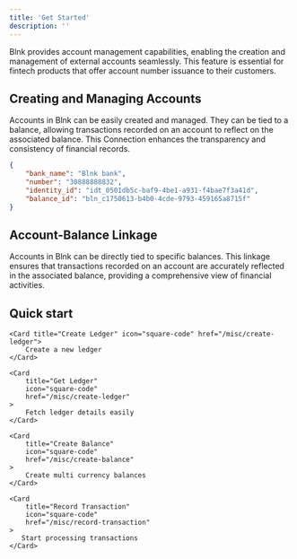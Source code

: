 ```yaml
---
title: 'Get Started'
description: ''
---
```


Blnk provides account management capabilities, enabling the creation and management of external accounts seamlessly. This feature is essential for fintech products that offer account number issuance to their customers.


## Creating and Managing Accounts

Accounts in Blnk can be easily created and managed. They can be tied to a balance, allowing transactions recorded on an account to reflect on the associated balance. This Connection enhances the transparency and consistency of financial records.

```json request
{
    "bank_name": "Blnk bank",
    "number": "30888888832",
    "identity_id": "idt_0501db5c-baf9-4be1-a931-f4bae7f3a41d",
    "balance_id": "bln_c1750613-b4b0-4cde-9793-459165a8715f"
}
```

## Account-Balance Linkage
Accounts in Blnk can be directly tied to specific balances. This linkage ensures that transactions recorded on an account are accurately reflected in the associated balance, providing a comprehensive view of financial activities.

## Quick start
<CardGroup>

    <Card title="Create Ledger" icon="square-code" href="/misc/create-ledger">
        Create a new ledger
    </Card>

    <Card
        title="Get Ledger"
        icon="square-code"
        href="/misc/create-ledger"
    >
        Fetch ledger details easily
    </Card>

    <Card
        title="Create Balance"
        icon="square-code"
        href="/misc/create-balance"
    >
        Create multi currency balances
    </Card>

    <Card
        title="Record Transaction"
        icon="square-code"
        href="/misc/record-transaction"
    >
       Start processing transactions
    </Card>

</CardGroup>
